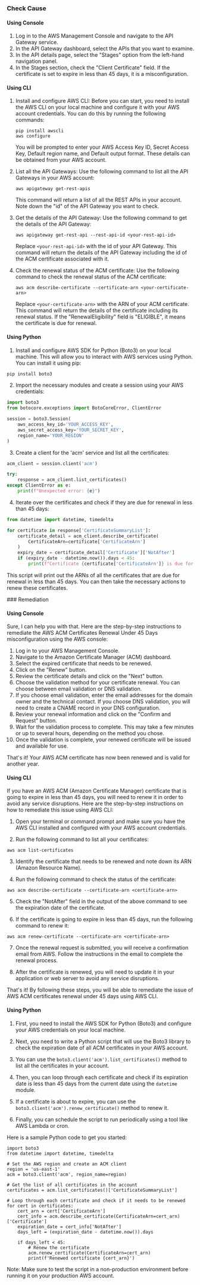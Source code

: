 

<Tabs><Tab title='Cause'>
### Check Cause

#### Using Console

1. Log in to the AWS Management Console and navigate to the API Gateway service.
2. In the API Gateway dashboard, select the APIs that you want to examine.
3. In the API details page, select the "Stages" option from the left-hand navigation panel.
4. In the Stages section, check the "Client Certificate" field. If the certificate is set to expire in less than 45 days, it is a misconfiguration.

#### Using CLI

1. Install and configure AWS CLI: Before you can start, you need to install the AWS CLI on your local machine and configure it with your AWS account credentials. You can do this by running the following commands:

   ```
   pip install awscli
   aws configure
   ```

   You will be prompted to enter your AWS Access Key ID, Secret Access Key, Default region name, and Default output format. These details can be obtained from your AWS account.

2. List all the API Gateways: Use the following command to list all the API Gateways in your AWS account:

   ```
   aws apigateway get-rest-apis
   ```

   This command will return a list of all the REST APIs in your account. Note down the "id" of the API Gateway you want to check.

3. Get the details of the API Gateway: Use the following command to get the details of the API Gateway:

   ```
   aws apigateway get-rest-api --rest-api-id <your-rest-api-id>
   ```

   Replace `<your-rest-api-id>` with the id of your API Gateway. This command will return the details of the API Gateway including the id of the ACM certificate associated with it.

4. Check the renewal status of the ACM certificate: Use the following command to check the renewal status of the ACM certificate:

   ```
   aws acm describe-certificate --certificate-arn <your-certificate-arn>
   ```

   Replace `<your-certificate-arn>` with the ARN of your ACM certificate. This command will return the details of the certificate including its renewal status. If the "RenewalEligibility" field is "ELIGIBLE", it means the certificate is due for renewal.

#### Using Python

1. Install and configure AWS SDK for Python (Boto3) on your local machine. This will allow you to interact with AWS services using Python. You can install it using pip:

```python
pip install boto3
```

2. Import the necessary modules and create a session using your AWS credentials:

```python
import boto3
from botocore.exceptions import BotoCoreError, ClientError

session = boto3.Session(
    aws_access_key_id='YOUR_ACCESS_KEY',
    aws_secret_access_key='YOUR_SECRET_KEY',
    region_name='YOUR_REGION'
)
```

3. Create a client for the 'acm' service and list all the certificates:

```python
acm_client = session.client('acm')

try:
    response = acm_client.list_certificates()
except ClientError as e:
    print(f"Unexpected error: {e}")
```

4. Iterate over the certificates and check if they are due for renewal in less than 45 days:

```python
from datetime import datetime, timedelta

for certificate in response['CertificateSummaryList']:
    certificate_detail = acm_client.describe_certificate(
        CertificateArn=certificate['CertificateArn']
    )
    expiry_date = certificate_detail['Certificate']['NotAfter']
    if (expiry_date - datetime.now()).days < 45:
        print(f"Certificate {certificate['CertificateArn']} is due for renewal in less than 45 days.")
```

This script will print out the ARNs of all the certificates that are due for renewal in less than 45 days. You can then take the necessary actions to renew these certificates.

</Tab>

<Tab title='Remediation'>
### Remediation

#### Using Console

Sure, I can help you with that. Here are the step-by-step instructions to remediate the AWS ACM Certificates Renewal Under 45 Days misconfiguration using the AWS console:

1. Log in to your AWS Management Console.
2. Navigate to the Amazon Certificate Manager (ACM) dashboard.
3. Select the expired certificate that needs to be renewed.
4. Click on the "Renew" button.
5. Review the certificate details and click on the "Next" button.
6. Choose the validation method for your certificate renewal. You can choose between email validation or DNS validation.
7. If you choose email validation, enter the email addresses for the domain owner and the technical contact. If you choose DNS validation, you will need to create a CNAME record in your DNS configuration.
8. Review your renewal information and click on the "Confirm and Request" button.
9. Wait for the validation process to complete. This may take a few minutes or up to several hours, depending on the method you chose.
10. Once the validation is complete, your renewed certificate will be issued and available for use.

That's it! Your AWS ACM certificate has now been renewed and is valid for another year.

#### Using CLI

If you have an AWS ACM (Amazon Certificate Manager) certificate that is going to expire in less than 45 days, you will need to renew it in order to avoid any service disruptions. Here are the step-by-step instructions on how to remediate this issue using AWS CLI:

1. Open your terminal or command prompt and make sure you have the AWS CLI installed and configured with your AWS account credentials.

2. Run the following command to list all your certificates:

```
aws acm list-certificates
```

3. Identify the certificate that needs to be renewed and note down its ARN (Amazon Resource Name).

4. Run the following command to check the status of the certificate:

```
aws acm describe-certificate --certificate-arn <certificate-arn>
```

5. Check the "NotAfter" field in the output of the above command to see the expiration date of the certificate.

6. If the certificate is going to expire in less than 45 days, run the following command to renew it:

```
aws acm renew-certificate --certificate-arn <certificate-arn>
```

7. Once the renewal request is submitted, you will receive a confirmation email from AWS. Follow the instructions in the email to complete the renewal process.

8. After the certificate is renewed, you will need to update it in your application or web server to avoid any service disruptions.

That's it! By following these steps, you will be able to remediate the issue of AWS ACM certificates renewal under 45 days using AWS CLI.

#### Using Python

1. First, you need to install the AWS SDK for Python (Boto3) and configure your AWS credentials on your local machine.

2. Next, you need to write a Python script that will use the Boto3 library to check the expiration date of all ACM certificates in your AWS account.

3. You can use the `boto3.client('acm').list_certificates()` method to list all the certificates in your account.

4. Then, you can loop through each certificate and check if its expiration date is less than 45 days from the current date using the `datetime` module.

5. If a certificate is about to expire, you can use the `boto3.client('acm').renew_certificate()` method to renew it.

6. Finally, you can schedule the script to run periodically using a tool like AWS Lambda or cron.

Here is a sample Python code to get you started:

```
import boto3
from datetime import datetime, timedelta

# Set the AWS region and create an ACM client
region = 'us-east-1'
acm = boto3.client('acm', region_name=region)

# Get the list of all certificates in the account
certificates = acm.list_certificates()['CertificateSummaryList']

# Loop through each certificate and check if it needs to be renewed
for cert in certificates:
    cert_arn = cert['CertificateArn']
    cert_info = acm.describe_certificate(CertificateArn=cert_arn)['Certificate']
    expiration_date = cert_info['NotAfter']
    days_left = (expiration_date - datetime.now()).days

    if days_left < 45:
        # Renew the certificate
        acm.renew_certificate(CertificateArn=cert_arn)
        print(f'Renewed certificate {cert_arn}')
```

Note: Make sure to test the script in a non-production environment before running it on your production AWS account.


</Tab>
</Tabs>